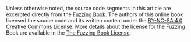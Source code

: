 ::: {.callout-note appearance="minimal" title="Reference" collapse="false"}

Unless otherwise noted, the source code segments in this article are excerpted
directly from the [Fuzzing Book](https://www.debuggingbook.com/). The authors of
this online book licensed the source code and its written content under the
[BY-NC-SA 4.0 Creative Commons License](https://creativecommons.org/licenses/by-nc-sa/4.0/).
More details about the license for the Fuzzing Book are available in the [The
Fuzzing Book
License](https://github.com/uds-se/debuggingbook/blob/master/LICENSE.md).

:::
